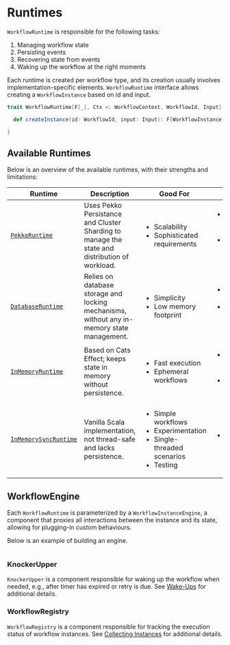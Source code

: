 # Runtimes

`WorkflowRuntime` is responsible for the following tasks:

1. Managing workflow state
2. Persisting events
3. Recovering state from events
4. Waking up the workflow at the right moments

Each runtime is created per workflow type, and its creation usually involves implementation-specific elements.
`WorkflowRuntime` interface allows creating a `WorkflowInstance` based on id and input.

```scala 3
trait WorkflowRuntime[F[_], Ctx <: WorkflowContext, WorkflowId, Input] {

  def createInstance(id: WorkflowId, input: Input): F[WorkflowInstance[F, WCState[Ctx]]]

}

```

## Available Runtimes

Below is an overview of the available runtimes, with their strengths and limitations:

<table>
    <thead>
    <tr>
        <th>Runtime</th>
        <th>Description</th>
        <th>Good For</th>
        <th>Bad For</th>
    </tr>
    </thead>
    <tbody>
    <tr>
        <td><a href="pekko"><code>PekkoRuntime</code></a></td>
        <td>Uses Pekko Persistance and Cluster Sharding to manage the state and distribution of workload.</td>
        <td>
            <ul>
                <li>Scalability</li>
                <li>Sophisticated requirements</li>
            </ul>
        </td>
        <td>
            <ul>
                <li>Small-scale setups</li>
                <li>Low complexity use-cases</li>
            </ul>
        </td>
    </tr>
    <tr>
        <td><a href="database"><code>DatabaseRuntime</code></a></td>
        <td>Relies on database storage and locking mechanisms, without any in-memory state management.</td>
        <td>
            <ul>
                <li>Simplicity</li>
                <li>Low memory footprint</li>
            </ul>
        </td>
        <td>
            <ul>
                <li>High throughput</li>
                <li>Frequent state access</li>
            </ul>
        </td>
    </tr>
    <tr>
        <td><a href="in-memory"><code>InMemoryRuntime</code></a></td>
        <td>Based on Cats Effect; keeps state in memory without persistence.</td>
        <td>
            <ul>
                <li>Fast execution</li>
                <li>Ephemeral workflows</li>
            </ul>
        </td>
        <td>
            <ul>
                <li>Long-running workflows</li>
                <li>State durability</li>
            </ul>
        </td>
    </tr>
    <tr>
        <td><a href="in-memory"><code>InMemorySyncRuntime</code></a></td>
        <td>Vanilla Scala implementation, not thread-safe and lacks persistence.</td>
        <td>
            <ul>
                <li>Simple workflows</li>
                <li>Experimentation</li>
                <li>Single-threaded scenarios</li>
                <li>Testing</li>
            </ul>
        </td>
        <td>
            <ul>
                <li>Production use cases</li>
            </ul>
        </td>
    </tr>
    </tbody>
</table>

## WorkflowEngine

Each `WorkflowRuntime` is parameterized by a `WorkflowInstanceEngine`,
a component that proxies all interactions between the instance and its state, allowing for plugging-in custom behaviours.

Below is an example of building an engine.

```scala file=./main/scala/workflows4s/example/docs/EngineExample.scala start=doc_start end=doc_end
```

### KnockerUpper

`KnockerUpper` is a component responsible for waking up the workflow when needed, e.g., after timer has expired or retry is due.
See [Wake-Ups](./04-knocker-uppers.mdx) for additional details.

### WorkflowRegistry

`WorkflowRegistry` is a component responsible for tracking the execution status of workflow instances.
See [Collecting Instances](./05-workflow-registry.mdx) for additional details.
